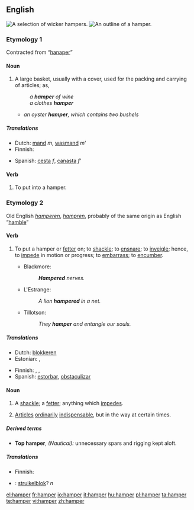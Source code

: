 ==English==
{{wikipedia}}
[[Image:Baskets Wicker.jpg|thumb|A selection of wicker hampers.]]
[[Image:Hamper.jpg|thumb|An outline of a hamper.]]

===Etymology 1===
Contracted from “[[hanaper]]”

====Noun====
{{en-noun}}

# A large basket, usually with a cover, used for the packing and carrying of articles; as,
#: ''a '''hamper''' of wine''
#: ''a clothes '''hamper'''''
#* ''an oyster '''hamper''', which contains two bushels''

=====Translations=====
{{trans-top|large basket, usually with a cover, used for the packing and carrying of articles}}
* Dutch: [[mand]] ''m'', [[wasmand]] ''m'''
* Finnish: {{t-|fi|kori}}
{{trans-mid}}
* Spanish: [[cesta]] ''f'', [[canasta]] ''f'''
{{trans-bottom}}

====Verb====
{{en-verb}}

# {{transitive}} To put into a hamper.

===Etymology 2===
Old English ''[[hamperen]]'', ''[[hampren]]'', probably of the same origin as English “[[hamble]]”

====Verb====
{{en-verb}}

# {{transitive}} To put a hamper or [[fetter]] on; to [[shackle]]; to [[ensnare]]; to [[inveigle]]; hence, to [[impede]] in motion or progress; to [[embarrass]]; to [[encumber]].
#* Blackmore:
#*: '''''Hampered''' nerves.''
#* L'Estrange:
#*: ''A lion '''hampered''' in a net.''
#* Tillotson:
#*: ''They '''hamper''' and entangle our souls.''

=====Translations=====
{{trans-top|To put a hamper or fetter on; to shackle; to ensnare; to inveigle}}
* Dutch: [[blokkeren]]
* Estonian: {{t|et|takistama}}, {{t|et|segama}}
{{trans-mid}}
* Finnish: {{t+|fi|haitata}}, {{t-|fi|vaikeuttaa}}, {{t+|fi|estää}}
* Spanish: [[estorbar]], [[obstaculizar]]
{{trans-bottom}}

====Noun====
{{en-noun}}

# A [[shackle]]; a [[fetter]]; anything which [[impede]]s.
# {{nautical}} [[articles|Articles]] [[ordinary|ordinarily]] [[indispensable]], but in the way at certain times.

=====Derived terms=====
* '''Top hamper''', ''(Nautical):'' unnecessary spars and rigging kept aloft.

=====Translations=====
{{trans-top|A shackle; a fetter; anything which impedes}}
* Finnish: {{t-|fi|kahle}}
{{trans-mid}}
{{trans-bottom}}

{{trans-top|Articles ordinarily indispensable, but in the way at certain times}}
{{trans-mid}}
{{trans-bottom}}

{{checktrans-top}}
* {{ttbc|Dutch}}: [[struikelblok]]? ''n''
{{checktrans-mid}}
{{checktrans-bottom}}

[[el:hamper]]
[[fr:hamper]]
[[io:hamper]]
[[it:hamper]]
[[hu:hamper]]
[[pl:hamper]]
[[ta:hamper]]
[[te:hamper]]
[[vi:hamper]]
[[zh:hamper]]